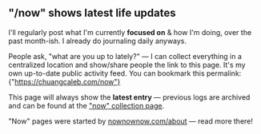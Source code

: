 
## "/now" shows latest life updates

I'll regularly post what I'm currently **focused on** & how I'm doing, over
the past month-ish. I already do journaling daily anyways.

People ask, "what are you up to lately?" — I can collect everything in a
centralized location and show/share people the link to this page. It's my
own up-to-date public activity feed. You can bookmark this permalink: <AccentA href='https://chuangcaleb.com/now' >{"https://chuangcaleb.com/now"}</AccentA>

This page will always show the **latest entry** — previous logs are archived
and can be found at the ["now" collection page](https://chuangcaleb.com/note/now/now).

"Now" pages were started by [nownownow.com/about](https://nownownow.com/about) — read more there!
